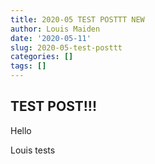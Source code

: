 ```yaml
---
title: 2020-05 TEST POSTTT NEW
author: Louis Maiden
date: '2020-05-11'
slug: 2020-05-test-posttt
categories: []
tags: []
---
```


## TEST POST!!!

Hello

Louis tests

